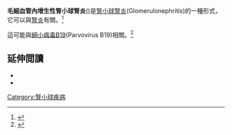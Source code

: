 {{medical}}
{{Infobox Disease
 | Name           = 毛細血管內增生性腎小球腎炎<br>({{lang|en|Endocapillary proliferative glomerulonephritis}})
 | Image          = Renal corpuscle.svg 
 | Caption        = 腎小體。腎小球毛細血管＃10。
 | DiseasesDB     = 
 | ICD10          = {{ICD10|N|00||n|00}}-{{ICD10|N|08||n|00}} with .4 suffix
 | ICD9           = 
 | ICDO           = 
 | OMIM           = 
 | MedlinePlus    = 
 | eMedicineSubj  = 
 | eMedicineTopic = 
 | MeshID         = 
}}

'''毛細血管內增生性腎小球腎炎'''({{lang|en|Endocapillary proliferative glomerulonephritis}})是[[腎小球腎炎|腎小球腎炎]](Glomerulonephritis)的一種形式，它可以與[[腎炎|腎炎]]有關。<ref name="pmid18044263">{{cite journal |author=Katano K, Hayatsu Y, Matsuda T, ''et al.'' |title=Endocapillary proliferative glomerulonephritis with crescent formation and concurrent tubulointerstitial nephritis complicating retroperitoneal fibrosis with a high serum level of IgG4 |journal=Clin. Nephrol. |volume=68 |issue=5 |pages=308–14 |date=November 2007 |pmid=18044263 |doi= |url=}}</ref>

這可能與[[細小病毒B19|細小病毒B19]](Parvovirus B19)相關。<ref name="pmid11924757">{{cite journal |author=Iwafuchi Y, Morita T, Kamimura A, Kunisada K, Ito K, Miyazaki S |title=Acute endocapillary proliferative glomerulonephritis associated with human parvovirus B19 infection |journal=Clin. Nephrol. |volume=57 |issue=3 |pages=246–50 |date=March 2002 |pmid=11924757 |doi= |url=}}</ref>

{{seealso|腎功能|腎生理學}}

==延伸閲讀==
{{refbegin}}
* {{cite journal |author=Ito S, Kuriyama H, Iino N, ''et al.'' |title=Patient with diffuse mesangial and endocapillary proliferative glomerulonephritis with hypocomplementemia and elevated anti-streptolysin O treated with prednisolone, angiotensin-converting enzyme inhibitor, and angiotensin II receptor antagonist |journal=Clin. Exp. Nephrol. |volume=7 |issue=4 |pages=290–5 |date=December 2003 |pmid=14712359 |doi=10.1007/s10157-003-0244-0}}
* {{cite journal |author=Kano K, Nishikura K, Kojima M, ''et al.'' |title=A patient with membranoproliferative glomerulonephritis diagnosed by the third biopsy via endocapillary proliferative glomerulonephritis and focal membranoproliferative glomerulonephritis |journal=Clin. Exp. Nephrol. |volume=7 |issue=2 |pages=157–62 |date=June 2003 |pmid=14586735 |doi=10.1007/s10157-003-0231-5}}
{{refend}}

{{Urologic disease}}

[[Category:腎小球疾病|Category:腎小球疾病]]